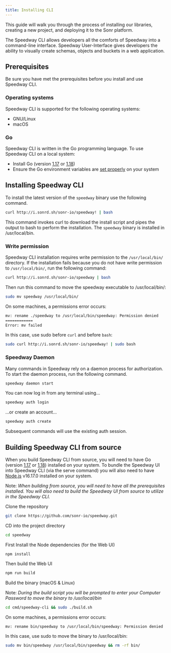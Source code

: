 ```yaml
---
title: Installing CLI
---
```



This guide will walk you through the process of installing our libraries, creating a new project, and deploying it to the Sonr platform.

The Speedway CLI allows developers all the comforts of Speedway into a command-line interface. Speedway User-Interface gives developers the ability to visually create schemas, objects and buckets in a web application.

## Prerequisites

Be sure you have met the prerequisites before you install and use Speedway CLI.

### Operating systems

Speedway CLI is supported for the following operating systems:

- GNU/Linux
- macOS

### Go

Speedway CLI is written in the Go programming language. To use Speedway CLI on a local system:

- Install Go (version [1.17](https://go.dev/dl/#go1.17.13) or [1.18](https://go.dev/dl/#go1.18.6))
- Ensure the Go environment variables are [set properly](https://go.dev/doc/gopath_code#GOPATH) on your system

## Installing Speedway CLI

<APIButton href="/docs/tools/speedway/cli" label="CLI Reference" />

To install the latest version of the `speedway` binary use the following command.

```bash
curl http://i.sonrd.sh/sonr-io/speedway! | bash
```

This command invokes curl to download the install script and pipes the output to bash to perform the installation. The `speedway` binary is installed in /usr/local/bin.

### Write permission

Speedway CLI installation requires write permission to the `/usr/local/bin/` directory. If the installation fails because you do not have write permission to `/usr/local/bin/`, run the following command:

```bash
curl http://i.sonrd.sh/sonr-io/speedway | bash
```

Then run this command to move the speedway executable to /usr/local/bin/:

```bash
sudo mv speedway /usr/local/bin/
```

On some machines, a permissions error occurs:

```bash
mv: rename ./speedway to /usr/local/bin/speedway: Permission denied
============
Error: mv failed
```

In this case, use sudo before `curl` and before `bash`:

```bash
sudo curl http://i.sonrd.sh/sonr-io/speedway! | sudo bash
```

### Speedway Daemon

Many commands in Speedway rely on a daemon process for authorization. To start the daemon process, run the following command.

```bash
speedway daemon start
```

You can now log in from any terminal using...

```bash
speedway auth login
```

...or create an account...

```bash
speedway auth create
```

Subsequent commands will use the existing auth session.

## Building Speedway CLI from source

When you build Speedway CLI from source, you will need to have Go (version [1.17](https://go.dev/dl/#go1.17.13) or [1.18](https://go.dev/dl/#go1.18.6)) installed on your system. To bundle the Speedway UI into Speedway CLI (via the serve command) you will also need to have [Node.js](https://nodejs.org/en/) v16.17.0 installed on your system.

Note: _When building from source, you will need to have all the prerequisites installed. You will also need to build the Speedway UI from source to utilize in the Speedway CLI._

Clone the repository

```bash
git clone https://github.com/sonr-io/speedway.git
```

CD into the project directory

```bash
cd speedway
```

First Install the Node dependencies (for the Web UI)

```
npm install
```

Then build the Web UI

```bash
npm run build
```

Build the binary (macOS & Linux)

Note: _During the build script you will be prompted to enter your Computer Password to move the binary to /usr/local/bin_

```bash
cd cmd/speedway-cli && sudo ./build.sh
```

On some machines, a permissions error occurs:

```bash
mv: rename bin/speedway to /usr/local/bin/speedway: Permission denied
```

In this case, use sudo to move the binary to /usr/local/bin:

```bash
sudo mv bin/speedway /usr/local/bin/speedway && rm -rf bin/
```

